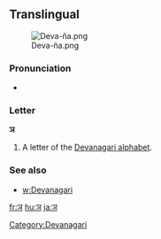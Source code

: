 ==Translingual==
[[File:Deva-ña.png|thumb]]

===Pronunciation===
* {{IPA|/ɲə/}} {{i|may vary by language}}

===Letter===
'''ञ'''

# A letter of the [[Devanagari alphabet]].

===See also===
* [[w:Devanagari]]

[[Category:Devanagari]]

[[fr:ञ]]
[[hu:ञ]]
[[ja:ञ]]
